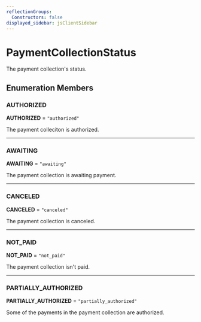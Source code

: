 ```yaml
---
reflectionGroups:
  Constructors: false
displayed_sidebar: jsClientSidebar
---
```



# PaymentCollectionStatus

The payment collection's status.

## Enumeration Members

### AUTHORIZED

 **AUTHORIZED** = `"authorized"`

The payment colleciton is authorized.

___

### AWAITING

 **AWAITING** = `"awaiting"`

The payment collection is awaiting payment.

___

### CANCELED

 **CANCELED** = `"canceled"`

The payment collection is canceled.

___

### NOT\_PAID

 **NOT\_PAID** = `"not_paid"`

The payment collection isn't paid.

___

### PARTIALLY\_AUTHORIZED

 **PARTIALLY\_AUTHORIZED** = `"partially_authorized"`

Some of the payments in the payment collection are authorized.
